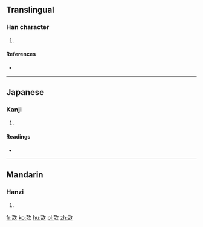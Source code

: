 ==Translingual==

===Han character===
{{Han char|rn=76|rad=欠|as=06|sn=10|four=4768<sub>2</sub>|canj=土口弓人 (GRNO), X土口弓人 (XGRNO)}}

# {{defn|Han|sort=欠06}}

====References====
* {{Han ref|kx=0567.250|dkj=16067|dj=0955.410|hdz=32137.170|uh=6B2F|ud=27439|bh=D1F6|bd=53750}}

----

==Japanese==

===Kanji===
{{ja-kanji|grade=|rs=欠06}}

# {{defn|lang=ja|sort=欠06}}

====Readings====
* {{ja-readings|on=[[きつ]] (kitsu), [[きち]] (kichi), [[かい]] (kai)|kun=[[よろこぶ]] (yorokobu)}}

----

==Mandarin==

===Hanzi===
{{cmn-hanzi|pin=[[xí]] ([[xi2]])|wg=hsi<sup>2</sup>}}

# {{defn|lang=cmn|sort=欠06}}

[[fr:欯]]
[[ko:欯]]
[[hu:欯]]
[[pl:欯]]
[[zh:欯]]
